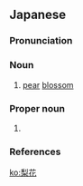 ==Japanese==
{{ja-kanjitab|り|か|yomi=o}}

===Pronunciation===
{{ja-pron|yomi=o|りか|acc=1|acc_ref=DJR}}

===Noun===
{{ja-noun|りか|hhira=りくわ}}

# [[pear]] [[blossom]]

===Proper noun===
{{ja-pos|proper|りか|hhira=りくわ}}

# {{given name|female|lang=ja|sort=りか}}

===References===
<references/>

[[ko:梨花]]